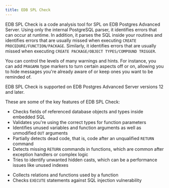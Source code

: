 ```yaml
---
title: EDB SPL Check
---
```


EDB SPL Check is a code analysis tool for SPL on EDB Postgres Advanced Server. Using only the internal PostgreSQL parser, it identifies errors that can occur at runtime. In addition, it parses the SQL inside your routines and identifies errors that are usually missed when executing `CREATE PROCEDURE/FUNCTION/PACKAGE`. Similarly, it identifies errors that are usually missed when executing `CREATE PACKAGE/OBJECT TYPES/COMPOUND TRIGGER`.

You can control the levels of many warnings and hints. For instance, you can add `PRAGAMA` type markers to turn certain aspects off or on, allowing you to hide messages you're already aware of or keep ones you want to be reminded of. 

EDB SPL Check is supported on EDB Postgres Advanced Server versions 12 and later.
<!-- Check this -->

These are some of the key features of EDB SPL Check:

- Checks fields of referenced database objects and types inside embedded SQL
- Validates you're using the correct types for function parameters
- Identifies unused variables and function arguments as well as unmodified `OUT` arguments
- Partially detects dead code, that is, code after an unqualified `RETURN` command
- Detects missing `RETURN` commands in functions, which are common after exception handlers or complex logic 
- Tries to identify unwanted hidden casts, which can be a performance issues like unused indexes
<!-- cause? -->
- Collects relations and functions used by a function 
- Checks `EXECUTE` statements against SQL injection vulnerability 